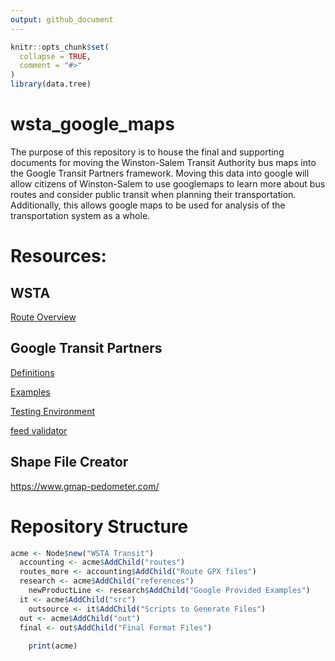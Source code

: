 ```yaml
---
output: github_document
---
```


<!-- README.md is generated from README.Rmd. Please edit that file -->

```r
knitr::opts_chunk$set(
  collapse = TRUE,
  comment = "#>"
)
library(data.tree)
```
# wsta_google_maps

The purpose of this repository is to house the final and supporting documents for moving the Winston-Salem Transit Authority bus maps into the Google Transit Partners framework. Moving this data into google will allow citizens of Winston-Salem to use googlemaps to learn more about bus routes and consider public transit when planning their transportation. Additionally, this allows google maps to be used for analysis of the transportation system as a whole.

# Resources:

## WSTA

[Route Overview](https://wstransit.com/bus-routes/)

## Google Transit Partners

[Definitions](https://developers.google.com/transit/gtfs/reference/#term-definitions)

[Examples](https://developers.google.com/transit/gtfs/examples/gtfs-feed)

[Testing Environment](https://github.com/google/transitfeed/wiki/ScheduleViewer)

[feed validator](https://github.com/google/transitfeed/wiki/FeedValidator)

## Shape File Creator

[https://www.gmap-pedometer.com/](https://www.gmap-pedometer.com/)


# Repository Structure

```r
acme <- Node$new("WSTA Transit")
  accounting <- acme$AddChild("routes")
  routes_more <- accounting$AddChild("Route GPX files")
  research <- acme$AddChild("references")
    newProductLine <- research$AddChild("Google Provided Examples")
  it <- acme$AddChild("src")
    outsource <- it$AddChild("Scripts to Generate Files")
  out <- acme$AddChild("out")
  final <- out$AddChild("Final Format Files")
    
    print(acme)

```

